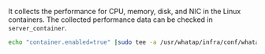It collects the performance for CPU, memory, disk, and NIC in the Linux containers. The collected performance data can be checked in <Cmdname sid="category" className="uitext" /> `server_container`.

```bash title='Linux Shell'
echo "container.enabled=true" |sudo tee -a /usr/whatap/infra/conf/whatap.conf
```
